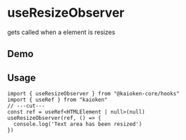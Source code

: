 
# useResizeObserver
gets called when a element is resizes

## Demo
<UseResizeObserverExample />

## Usage
```tsx twoslash
import { useResizeObserver } from "@kaioken-core/hooks"
import { useRef } from "kaioken"
// ---cut---
const ref = useRef<HTMLElement | null>(null)
useResizeObserver(ref, () => {
  console.log('Text area has been resized')
})
```
